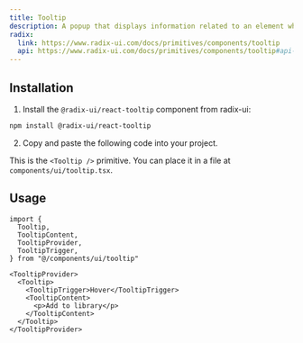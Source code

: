 ```yaml
---
title: Tooltip
description: A popup that displays information related to an element when the element receives keyboard focus or the mouse hovers over it.
radix:
  link: https://www.radix-ui.com/docs/primitives/components/tooltip
  api: https://www.radix-ui.com/docs/primitives/components/tooltip#api-reference
---
```


<ComponentExample src="/components/examples/tooltip/demo.tsx">
  <TooltipDemo />
</ComponentExample>

## Installation

1. Install the `@radix-ui/react-tooltip` component from radix-ui:

```bash
npm install @radix-ui/react-tooltip
```

2. Copy and paste the following code into your project.

<ComponentSource src="/components/ui/tooltip.tsx" />

<Callout>

This is the `<Tooltip />` primitive. You can place it in a file at `components/ui/tooltip.tsx`.

</Callout>

## Usage

```tsx
import {
  Tooltip,
  TooltipContent,
  TooltipProvider,
  TooltipTrigger,
} from "@/components/ui/tooltip"
```

```tsx
<TooltipProvider>
  <Tooltip>
    <TooltipTrigger>Hover</TooltipTrigger>
    <TooltipContent>
      <p>Add to library</p>
    </TooltipContent>
  </Tooltip>
</TooltipProvider>
```
